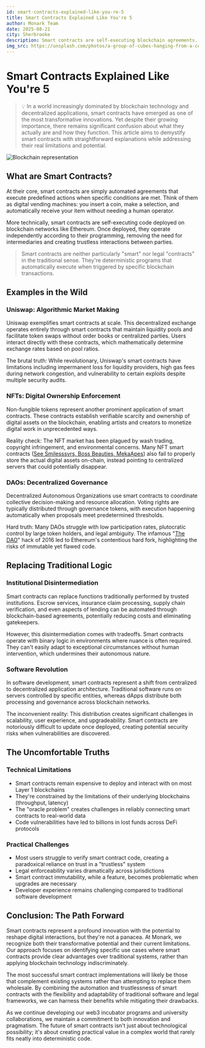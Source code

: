 ```yaml
---
id: smart-contracts-explained-like-you-re-5
title: Smart Contracts Explained Like You're 5
author: Monark Team
date: 2025-08-21
city: Sherbrooke
description: Smart contracts are self-executing blockchain agreements. They automate trustless interactions, but face limitations like high costs, inflexibility, and vulnerabilities. Their future lies in complementing, not replacing, traditional systems.
img_src: https://unsplash.com/photos/a-group-of-cubes-hanging-from-a-ceiling-MBfYGVsDEp8
---
```


# Smart Contracts Explained Like You're 5

> 💡 In a world increasingly dominated by blockchain technology and decentralized applications, smart contracts have emerged as one of the most transformative innovations. Yet despite their growing importance, there remains significant confusion about what they actually are and how they function. This article aims to demystify smart contracts with straightforward explanations while addressing their real limitations and potential.

![Blockchain representation](/images/news/smart-contracts-explained-like-you-re-5.webp)

## What are Smart Contracts?

At their core, smart contracts are simply automated agreements that execute predefined actions when specific conditions are met. Think of them as digital vending machines: you insert a coin, make a selection, and automatically receive your item without needing a human operator.

More technically, smart contracts are self-executing code deployed on blockchain networks like Ethereum. Once deployed, they operate independently according to their programming, removing the need for intermediaries and creating trustless interactions between parties.

> Smart contracts are neither particularly "smart" nor legal "contracts" in the traditional sense. They're deterministic programs that automatically execute when triggered by specific blockchain transactions.


## Examples in the Wild

### Uniswap: Algorithmic Market Making

Uniswap exemplifies smart contracts at scale. This decentralized exchange operates entirely through smart contracts that maintain liquidity pools and facilitate token swaps without order books or centralized parties. Users interact directly with these contracts, which mathematically determine exchange rates based on pool ratios.

The brutal truth: While revolutionary, Uniswap's smart contracts have limitations including impermanent loss for liquidity providers, high gas fees during network congestion, and vulnerability to certain exploits despite multiple security audits.

### NFTs: Digital Ownership Enforcement

Non-fungible tokens represent another prominent application of smart contracts. These contracts establish verifiable scarcity and ownership of digital assets on the blockchain, enabling artists and creators to monetize digital work in unprecedented ways.

Reality check: The NFT market has been plagued by wash trading, copyright infringement, and environmental concerns. Many NFT smart contracts ([See Smilesssvrs, Boss Beauties, MekaApes](https://pinata.cloud/blog/hundreds-of-millions-of-dollars-of-nfts-are-still-unprotected/)) also fail to properly store the actual digital assets on-chain, instead pointing to centralized servers that could potentially disappear.

### DAOs: Decentralized Governance

Decentralized Autonomous Organizations use smart contracts to coordinate collective decision-making and resource allocation. Voting rights are typically distributed through governance tokens, with execution happening automatically when proposals meet predetermined thresholds.

Hard truth: Many DAOs struggle with low participation rates, plutocratic control by large token holders, and legal ambiguity. The infamous "[The DAO](https://www.coindesk.com/learn/understanding-the-dao-attack)" hack of 2016 led to Ethereum's contentious hard fork, highlighting the risks of immutable yet flawed code.

## Replacing Traditional Logic

### Institutional Disintermediation

Smart contracts can replace functions traditionally performed by trusted institutions. Escrow services, insurance claim processing, supply chain verification, and even aspects of lending can be automated through blockchain-based agreements, potentially reducing costs and eliminating gatekeepers.

However, this disintermediation comes with tradeoffs. Smart contracts operate with binary logic in environments where nuance is often required. They can't easily adapt to exceptional circumstances without human intervention, which undermines their autonomous nature.

### Software Revolution

In software development, smart contracts represent a shift from centralized to decentralized application architecture. Traditional software runs on servers controlled by specific entities, whereas dApps distribute both processing and governance across blockchain networks.

The inconvenient reality: This distribution creates significant challenges in scalability, user experience, and upgradeability. Smart contracts are notoriously difficult to update once deployed, creating potential security risks when vulnerabilities are discovered.

## The Uncomfortable Truths

### Technical Limitations

- Smart contracts remain expensive to deploy and interact with on most Layer 1 blockchains
- They're constrained by the limitations of their underlying blockchains (throughput, latency)
- The "oracle problem" creates challenges in reliably connecting smart contracts to real-world data
- Code vulnerabilities have led to billions in lost funds across DeFi protocols

### Practical Challenges

- Most users struggle to verify smart contract code, creating a paradoxical reliance on trust in a "trustless" system
- Legal enforceability varies dramatically across jurisdictions
- Smart contract immutability, while a feature, becomes problematic when upgrades are necessary
- Developer experience remains challenging compared to traditional software development

## Conclusion: The Path Forward

Smart contracts represent a profound innovation with the potential to reshape digital interactions, but they're not a panacea. At Monark, we recognize both their transformative potential and their current limitations. Our approach focuses on identifying specific use cases where smart contracts provide clear advantages over traditional systems, rather than applying blockchain technology indiscriminately.

The most successful smart contract implementations will likely be those that complement existing systems rather than attempting to replace them wholesale. By combining the automation and trustlessness of smart contracts with the flexibility and adaptability of traditional software and legal frameworks, we can harness their benefits while mitigating their drawbacks.

As we continue developing our web3 incubator programs and university collaborations, we maintain a commitment to both innovation and pragmatism. The future of smart contracts isn't just about technological possibility; it's about creating practical value in a complex world that rarely fits neatly into deterministic code.